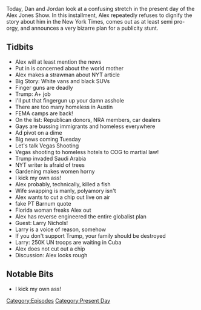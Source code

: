 {{DEFAULTSORT:
    #_EPISODE_0377:December 6-10, 2019
}}{{Episode
    | title             = December 6-10, 2019
    | caption           = Listen to this episode on [https://knowledgefight.libsyn.com/knowledge-fight-december-6-10-2019 Libsyn] [https://open.spotify.com/episode/4He2KTiwApt0MdeW2RkM6B Spotify]
    | episodeNumber     = 377
    | length            = 02:14:08
    | airDate           = December 12, 2019
    | coverageStartDate = December 6, 2019
    | coverageEndDate   = December 10, 2019
    | episodeType       = [[:Category:Present Day|Present Day]]
    | appearance        = [[Larry Nichols]]
    | previousEpisode   = [[376: December 3-5, 2019]]
    | nextEpisode       = [[378: Formulaic Objections Part 2]]
}}

{{Stub}}

Today, Dan and Jordan look at a confusing stretch in the present day of the Alex Jones Show.  In this installment, Alex repeatedly refuses to dignify the story about him in the New York Times, comes out as at least semi pro-orgy, and announces a very bizarre plan for a publicity stunt.

==Tidbits==

*Alex will at least mention the news
*Put in is concerned about the world mother
*Alex makes a strawman about NYT article
*Big Story: White vans and black SUVs
*Finger guns are deadly
*Trump: A+ job
*I'll put that fingergun up your damn asshole
*There are too many homeless in Austin
*FEMA camps are back!
*On the list: Republican donors, NRA members, car dealers
*Gays are bussing immigrants and homeless everywhere
*Ad pivot on a dime
*Big news coming Tuesday
*Let's talk Vegas Shooting
*Vegas shooting to homeless hotels to COG to martial law!
*Trump invaded Saudi Arabia
*NYT writer is afraid of trees
*Gardening makes women horny
*I kick my own ass!
*Alex probably, technically, killed a fish
*Wife swapping is manly, polyamory isn't
*Alex wants to cut a chip out live on air
*fake PT Barnum quote
*Florida woman freaks Alex out
*Alex has reverse engineered the entire globalist plan
*Guest: Larry Nichols!
*Larry is a voice of reason, somehow
*If you don't support Trump, your family should be destroyed
*Larry: 250K UN troops are waiting in Cuba
*Alex does not cut out a chip
*Discussion: Alex looks rough

==Notable Bits==

*I kick my own ass!

[[Category:Episodes]]
[[Category:Present Day]]
